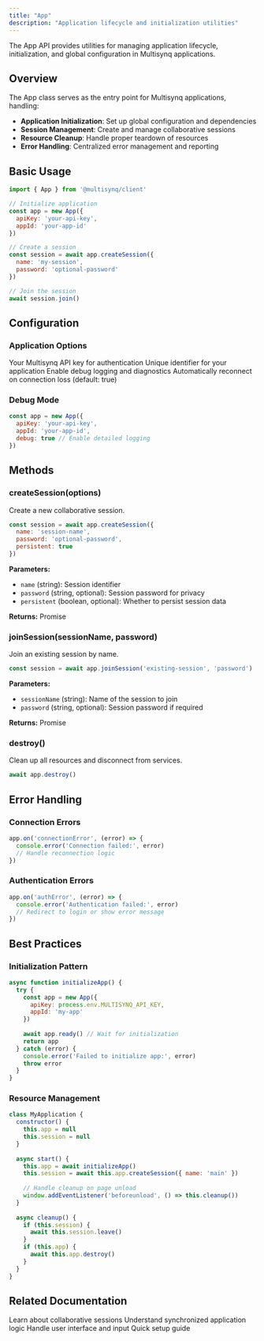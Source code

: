 ```yaml
---
title: "App"
description: "Application lifecycle and initialization utilities"
---
```


The App API provides utilities for managing application lifecycle, initialization, and global configuration in Multisynq applications.

## Overview

The App class serves as the entry point for Multisynq applications, handling:

- **Application Initialization**: Set up global configuration and dependencies
- **Session Management**: Create and manage collaborative sessions
- **Resource Cleanup**: Handle proper teardown of resources
- **Error Handling**: Centralized error management and reporting

## Basic Usage

```javascript
import { App } from '@multisynq/client'

// Initialize application
const app = new App({
  apiKey: 'your-api-key',
  appId: 'your-app-id'
})

// Create a session
const session = await app.createSession({
  name: 'my-session',
  password: 'optional-password'
})

// Join the session
await session.join()
```

## Configuration

### Application Options

<AccordionGroup>
  <Accordion title="apiKey (required)">
    Your Multisynq API key for authentication
  </Accordion>
  
  <Accordion title="appId (required)">
    Unique identifier for your application
  </Accordion>
  
  <Accordion title="debug (optional)">
    Enable debug logging and diagnostics
  </Accordion>
  
  <Accordion title="autoReconnect (optional)">
    Automatically reconnect on connection loss (default: true)
  </Accordion>
</AccordionGroup>

### Debug Mode

```javascript
const app = new App({
  apiKey: 'your-api-key',
  appId: 'your-app-id',
  debug: true // Enable detailed logging
})
```

## Methods

### createSession(options)

Create a new collaborative session.

```javascript
const session = await app.createSession({
  name: 'session-name',
  password: 'optional-password',
  persistent: true
})
```

**Parameters:**
- `name` (string): Session identifier
- `password` (string, optional): Session password for privacy
- `persistent` (boolean, optional): Whether to persist session data

**Returns:** Promise<Session>

### joinSession(sessionName, password)

Join an existing session by name.

```javascript
const session = await app.joinSession('existing-session', 'password')
```

**Parameters:**
- `sessionName` (string): Name of the session to join
- `password` (string, optional): Session password if required

**Returns:** Promise<Session>

### destroy()

Clean up all resources and disconnect from services.

```javascript
await app.destroy()
```

## Error Handling

### Connection Errors

```javascript
app.on('connectionError', (error) => {
  console.error('Connection failed:', error)
  // Handle reconnection logic
})
```

### Authentication Errors

```javascript
app.on('authError', (error) => {
  console.error('Authentication failed:', error)
  // Redirect to login or show error message
})
```

## Best Practices

### Initialization Pattern

```javascript
async function initializeApp() {
  try {
    const app = new App({
      apiKey: process.env.MULTISYNQ_API_KEY,
      appId: 'my-app'
    })
    
    await app.ready() // Wait for initialization
    return app
  } catch (error) {
    console.error('Failed to initialize app:', error)
    throw error
  }
}
```

### Resource Management

```javascript
class MyApplication {
  constructor() {
    this.app = null
    this.session = null
  }
  
  async start() {
    this.app = await initializeApp()
    this.session = await this.app.createSession({ name: 'main' })
    
    // Handle cleanup on page unload
    window.addEventListener('beforeunload', () => this.cleanup())
  }
  
  async cleanup() {
    if (this.session) {
      await this.session.leave()
    }
    if (this.app) {
      await this.app.destroy()
    }
  }
}
```

## Related Documentation

<CardGroup cols={2}>
  <Card title="Session Management" icon="users" href="/api-reference/session">
    Learn about collaborative sessions
  </Card>
  <Card title="Model Architecture" icon="cogs" href="/api-reference/model">
    Understand synchronized application logic
  </Card>
  <Card title="View Patterns" icon="eye" href="/api-reference/view">
    Handle user interface and input
  </Card>
  <Card title="Getting Started" icon="rocket" href="/quickstart">
    Quick setup guide
  </Card>
</CardGroup> 